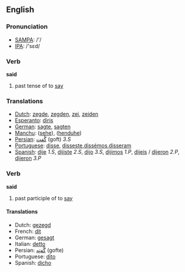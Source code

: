 ==English==

=== Pronunciation ===
*[[w:SAMPA|SAMPA]]: /'/
*[[w:IPA|IPA]]: /'sεd/

=== Verb ===
'''said'''

# past tense of to [[say]]

=== Translations ===
*[[Dutch]]: [[zegde]], [[zegden]], [[zei]], [[zeiden]]
*[[Esperanto]]: [[diris]]
*[[German]]: [[sagte]], [[sagten]]
*[[Manchu]]: ([[sehe]]), ([[henduhe]])
*[[Persian]]: [[گُفت]] (goft) ''3.S''
*[[Portuguese]]: [[disse]], [[disseste]],[[dissémos]],[[disseram]]
*[[Spanish]]: [[dije]] ''1.S'', [[dijiste]] ''2.S'', [[dijo]] ''3.S'', [[dijimos]] ''1.P'', [[dijeis]] / [[dijeron]] ''2.P'', [[dijeron]] ''3.P''

=== Verb ===

'''said'''

# past participle of to [[say]]

==== Translations ====
*Dutch: [[gezegd]]
*French: [[dit]]
*German: [[gesagt]]
*Italian: [[detto]]
*Persian: [[گُفتِه]] (gofte)
*Portuguese: [[dito]]
*Spanish: [[dicho]]